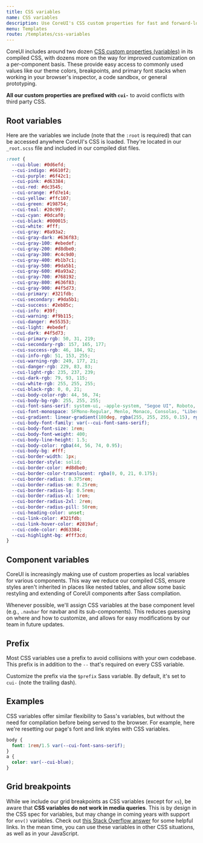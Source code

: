 ```yaml
---
title: CSS variables
name: CSS variables
description: Use CoreUI's CSS custom properties for fast and forward-looking design and development.
menu: Templates
route: /templates/css-variables
---
```


CoreUI includes around two dozen [CSS custom properties (variables)](https://developer.mozilla.org/en-US/docs/Web/CSS/Using_CSS_custom_properties) in its compiled CSS, with dozens more on the way for improved customization on a per-component basis. These provide easy access to commonly used values like our theme colors, breakpoints, and primary font stacks when working in your browser's inspector, a code sandbox, or general prototyping.

**All our custom properties are prefixed with `cui-`** to avoid conflicts with third party CSS.

## Root variables

Here are the variables we include (note that the `:root` is required) that can be accessed anywhere CoreUI's CSS is loaded. They're located in our `_root.scss` file and included in our compiled dist files.

```css
:root {
  --cui-blue: #0d6efd;
  --cui-indigo: #6610f2;
  --cui-purple: #6f42c1;
  --cui-pink: #d63384;
  --cui-red: #dc3545;
  --cui-orange: #fd7e14;
  --cui-yellow: #ffc107;
  --cui-green: #198754;
  --cui-teal: #20c997;
  --cui-cyan: #0dcaf0;
  --cui-black: #000015;
  --cui-white: #fff;
  --cui-gray: #8a93a2;
  --cui-gray-dark: #636f83;
  --cui-gray-100: #ebedef;
  --cui-gray-200: #d8dbe0;
  --cui-gray-300: #c4c9d0;
  --cui-gray-400: #b1b7c1;
  --cui-gray-500: #9da5b1;
  --cui-gray-600: #8a93a2;
  --cui-gray-700: #768192;
  --cui-gray-800: #636f83;
  --cui-gray-900: #4f5d73;
  --cui-primary: #321fdb;
  --cui-secondary: #9da5b1;
  --cui-success: #2eb85c;
  --cui-info: #39f;
  --cui-warning: #f9b115;
  --cui-danger: #e55353;
  --cui-light: #ebedef;
  --cui-dark: #4f5d73;
  --cui-primary-rgb: 50, 31, 219;
  --cui-secondary-rgb: 157, 165, 177;
  --cui-success-rgb: 46, 184, 92;
  --cui-info-rgb: 51, 153, 255;
  --cui-warning-rgb: 249, 177, 21;
  --cui-danger-rgb: 229, 83, 83;
  --cui-light-rgb: 235, 237, 239;
  --cui-dark-rgb: 79, 93, 115;
  --cui-white-rgb: 255, 255, 255;
  --cui-black-rgb: 0, 0, 21;
  --cui-body-color-rgb: 44, 56, 74;
  --cui-body-bg-rgb: 255, 255, 255;
  --cui-font-sans-serif: system-ui, -apple-system, "Segoe UI", Roboto, "Helvetica Neue", "Noto Sans", "Liberation Sans", Arial, sans-serif, "Apple Color Emoji", "Segoe UI Emoji", "Segoe UI Symbol", "Noto Color Emoji";
  --cui-font-monospace: SFMono-Regular, Menlo, Monaco, Consolas, "Liberation Mono", "Courier New", monospace;
  --cui-gradient: linear-gradient(180deg, rgba(255, 255, 255, 0.15), rgba(255, 255, 255, 0));
  --cui-body-font-family: var(--cui-font-sans-serif);
  --cui-body-font-size: 1rem;
  --cui-body-font-weight: 400;
  --cui-body-line-height: 1.5;
  --cui-body-color: rgba(44, 56, 74, 0.95);
  --cui-body-bg: #fff;
  --cui-border-width: 1px;
  --cui-border-style: solid;
  --cui-border-color: #d8dbe0;
  --cui-border-color-translucent: rgba(0, 0, 21, 0.175);
  --cui-border-radius: 0.375rem;
  --cui-border-radius-sm: 0.25rem;
  --cui-border-radius-lg: 0.5rem;
  --cui-border-radius-xl: 1rem;
  --cui-border-radius-2xl: 2rem;
  --cui-border-radius-pill: 50rem;
  --cui-heading-color: unset;
  --cui-link-color: #321fdb;
  --cui-link-hover-color: #2819af;
  --cui-code-color: #d63384;
  --cui-highlight-bg: #fff3cd;
}
```

## Component variables

CoreUI is increasingly making use of custom properties as local variables for various components. This way we reduce our compiled CSS, ensure styles aren't inherited in places like nested tables, and allow some basic restyling and extending of CoreUI components after Sass compilation.

Whenever possible, we'll assign CSS variables at the base component level (e.g., `.navbar` for navbar and its sub-components). This reduces guessing on where and how to customize, and allows for easy modifications by our team in future updates.

## Prefix

Most CSS variables use a prefix to avoid collisions with your own codebase. This prefix is in addition to the `--` that's required on every CSS variable.

Customize the prefix via the `$prefix` Sass variable. By default, it's set to `cui-` (note the trailing dash).

## Examples

CSS variables offer similar flexibility to Sass's variables, but without the need for compilation before being served to the browser. For example, here we're resetting our page's font and link styles with CSS variables.

```css
body {
  font: 1rem/1.5 var(--cui-font-sans-serif);
}
a {
  color: var(--cui-blue);
}
```

## Grid breakpoints

While we include our grid breakpoints as CSS variables (except for `xs`), be aware that **CSS variables do not work in media queries**. This is by design in the CSS spec for variables, but may change in coming years with support for `env()` variables. Check out [this Stack Overflow answer](https://stackoverflow.com/a/47212942) for some helpful links. In the mean time, you can use these variables in other CSS situations, as well as in your JavaScript.
